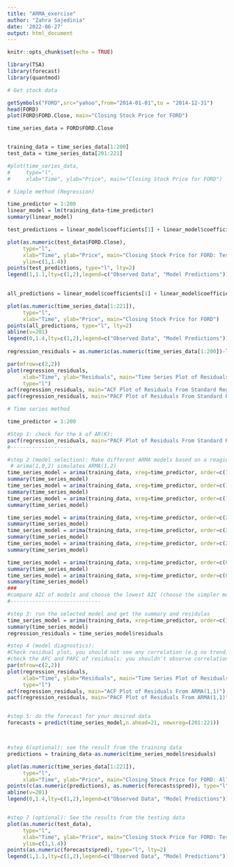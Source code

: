```yaml
---
title: "ARMA_exercise"
author: "Zahra Sajedinia"
date: '2022-06-27'
output: html_document
---
```


```r
knitr::opts_chunk$set(echo = TRUE)
```


```r
library(TSA)
library(forecast)
library(quantmod)

```

```r
# Get stock data

getSymbols("FORD",src="yahoo",from="2014-01-01",to = "2014-12-31")
head(FORD)
plot(FORD$FORD.Close, main="Closing Stock Price for FORD")

time_series_data = FORD$FORD.Close


training_data = time_series_data[1:200]
test_data = time_series_data[201:221]

#plot(time_series_data,
#     type="l",
#     xlab="Time", ylab="Price", main="Closing Stock Price for FORD")
```

```r
# Simple method (Regression)

time_predictor = 1:200
linear_model = lm(training_data~time_predictor)
summary(linear_model)

test_predictions = linear_model$coefficients[1] + linear_model$coefficients[2]*(201:221)

plot(as.numeric(test_data$FORD.Close),
     type="l",
     xlab="Time", ylab="Price", main="Closing Stock Price for FORD: Test Data",
     ylim=c(1,1.4))
points(test_predictions, type="l", lty=2)
legend(1,1.1,lty=c(1,2),legend=c("Observed Data", "Model Predictions"))
       

all_predictions = linear_model$coefficients[1] + linear_model$coefficients[2]*(1:221)

plot(as.numeric(time_series_data[1:221]),
     type="l",
     xlab="Time", ylab="Price", main="Closing Stock Price for FORD")
points(all_predictions, type="l", lty=2)
abline(v=201)
legend(0,1.4,lty=c(1,2),legend=c("Observed Data", "Model Predictions"))
    
regression_residuals = as.numeric(as.numeric(time_series_data[1:200])-linear_model$fitted.values)

par(mfrow=c(2,2))
plot(regression_residuals, 
     xlab="Time", ylab="Residuals", main="Time Series Plot of Residuals From Standard Regression",
     type="l")
acf(regression_residuals, main="ACF Plot of Residuals From Standard Regression")
pacf(regression_residuals, main="PACF Plot of Residuals From Standard Regression")
```

```r
# Time series method

time_predictor = 1:200

#Step 1: check for the k of AR(K):
pacf(regression_residuals, main="PACF Plot of Residuals From Standard Regression")
#--------------------

#step 2 (model selection): Make different ARMA models based on a reagion around K in step 1, and choose q = 0 , 1, 2, ... (try the model as simple as possible but not simpler!!!)
 # arima(1,0,2) simulates ARMA(1,2)
time_series_model = arima(training_data, xreg=time_predictor, order=c(1,0,0))
summary(time_series_model)
time_series_model = arima(training_data, xreg=time_predictor, order=c(1,0,1))
summary(time_series_model)
time_series_model = arima(training_data, xreg=time_predictor, order=c(1,0,2))
summary(time_series_model)

time_series_model = arima(training_data, xreg=time_predictor, order=c(2,0,0))
summary(time_series_model)
time_series_model = arima(training_data, xreg=time_predictor, order=c(2,0,1))
summary(time_series_model)
time_series_model = arima(training_data, xreg=time_predictor, order=c(2,0,2))
summary(time_series_model)

time_series_model = arima(training_data, xreg=time_predictor, order=c(0,0,1))
summary(time_series_model)
time_series_model = arima(training_data, xreg=time_predictor, order=c(0,0,2))
summary(time_series_model)
###
#compare AIC of models and choose the lowest AIC (choose the simpler model if you have multiple low AICs)
#-----------------------------

#step 3: run the selected model and get the summary and residulas
time_series_model = arima(training_data, xreg=time_predictor, order=c(1,0,1))
summary(time_series_model)
regression_residuals = time_series_model$residuals 

#step 4 (model diagnostics): 
#Check residual plot, you should not see any correlation (e.g no trend)
#check the AFC and PAFC of residuals: you shouldn't observe correlation. i.e. vertical lines between the blue lines
par(mfrow=c(2,2))
plot(regression_residuals, 
     xlab="Time", ylab="Residuals", main="Time Series Plot of Residuals From ARMA(1,1)",
     type="l")
acf(regression_residuals, main="ACF Plot of Residuals From ARMA(1,1)")
pacf(regression_residuals, main="PACF Plot of Residuals From ARMA(1,1)")


#step 5: do the forecast for your desired data
forecasts = predict(time_series_model,n.ahead=21, newxreg=(201:221))



#step 6(optional): see the result from the training data
predictions = training_data-as.numeric(time_series_model$residuals)

plot(as.numeric(time_series_data[1:221]),
     type="l",
     xlab="Time", ylab="Price", main="Closing Stock Price for FORD: All Data")
points(c(as.numeric(predictions), as.numeric(forecasts$pred)), type="l", lty=2)
abline(v=201)
legend(0,1.4,lty=c(1,2),legend=c("Observed Data", "Model Predictions"))


#step 7 (optional): See the results from the testing data
plot(as.numeric(test_data),
     type="l",
     xlab="Time", ylab="Price", main="Closing Stock Price for FORD: Test Data",
     ylim=c(1,1.4))
points(as.numeric(forecasts$pred), type="l", lty=2)
legend(1,1.1,lty=c(1,2),legend=c("Observed Data", "Model Predictions"))




```